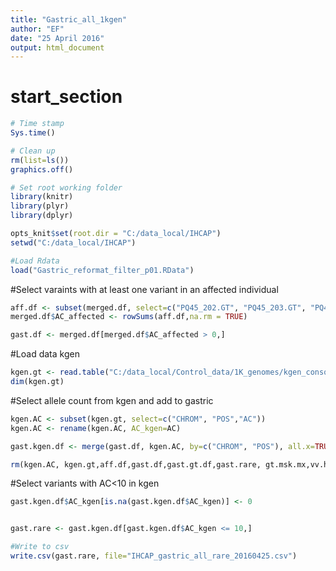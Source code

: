 ```yaml
---
title: "Gastric_all_1kgen"
author: "EF"
date: "25 April 2016"
output: html_document
---
```

# start_section
  
```r

# Time stamp
Sys.time()

# Clean up
rm(list=ls())
graphics.off()

# Set root working folder
library(knitr)
library(plyr)
library(dplyr)

opts_knit$set(root.dir = "C:/data_local/IHCAP")
setwd("C:/data_local/IHCAP")

#Load Rdata
load("Gastric_reformat_filter_p01.RData")
```

#Select varaints with at least one variant in an affected individual
```r
aff.df <- subset(merged.df, select=c("PQ45_202.GT", "PQ45_203.GT", "PQ47_304.GT", "PQ48_401.GT", "ST172_302.GT", "ST230_304.GT", "ST256_301.GT", "ST257_201.GT", "ST257_202.GT", "ST275_GE0035.GT", "ST296_GE0204.GT", "ST345_303.GT", "ST358_301.GT", "ST368_301.GT", "ST440_403_D72330.GT"))
merged.df$AC_affected <- rowSums(aff.df,na.rm = TRUE)

gast.df <- merged.df[merged.df$AC_affected > 0,]
```

#Load data kgen
```r
kgen.gt <- read.table("C:/data_local/Control_data/1K_genomes/kgen_consq_filtered_20160404.csv", header=TRUE, row.names=1, quote="", sep=',')
dim(kgen.gt)

```

#Select allele count from kgen and add to gastric
```r
kgen.AC <- subset(kgen.gt, select=c("CHROM", "POS","AC"))
kgen.AC <- rename(kgen.AC, AC_kgen=AC)

gast.kgen.df <- merge(gast.df, kgen.AC, by=c("CHROM", "POS"), all.x=TRUE)

rm(kgen.AC, kgen.gt,aff.df,gast.df,gast.gt.df,gast.rare, gt.msk.mx,vv.hi.lof.df,ihcap.vv.df, pass.df, merged.df)

```

#Select variants with AC<10 in kgen
```r
gast.kgen.df$AC_kgen[is.na(gast.kgen.df$AC_kgen)] <- 0


gast.rare <- gast.kgen.df[gast.kgen.df$AC_kgen <= 10,]
```

```r

#Write to csv
write.csv(gast.rare, file="IHCAP_gastric_all_rare_20160425.csv")
```